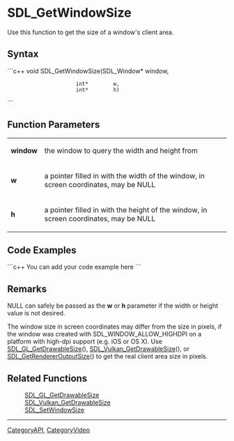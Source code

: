 <!-- pragma section-numbers off -->
<!-- pragma disable-camelcase -->

= SDL_GetWindowSize =
Use this function to get the size of a window's client area.


== Syntax ==
```c++
void SDL_GetWindowSize(SDL_Window* window,
                       int*        w,
                       int*        h)
```

== Function Parameters ==
{|
|'''window'''
|the window to query the width and height from
|-
|'''w'''
|a pointer filled in with the width of the window, in screen coordinates, may be NULL
|-
|'''h'''
|a pointer filled in with the height of the window, in screen coordinates, may be NULL
|}

== Code Examples ==
```c++
You can add your code example here
```

== Remarks ==
NULL can safely be passed as the '''w''' or '''h''' parameter if the width or height value is not desired.

The window size in screen coordinates may differ from the size in pixels, if the window was created with SDL_WINDOW_ALLOW_HIGHDPI on a platform with high-dpi support (e.g. iOS or OS X). Use [[SDL_GL_GetDrawableSize]](), [[SDL_Vulkan_GetDrawableSize]](), or [[SDL_GetRendererOutputSize]]() to get the real client area size in pixels.

== Related Functions ==
:[[SDL_GL_GetDrawableSize]]
:[[SDL_Vulkan_GetDrawableSize]]
:[[SDL_SetWindowSize]]

----
[[CategoryAPI]], [[CategoryVideo]]
